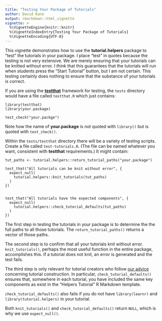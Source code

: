 ```yaml
---
title: "Testing Your Package of Tutorials"
author: David Kane
output: rmarkdown::html_vignette
vignette: >
  %\VignetteEngine{knitr::knitr}
  %\VignetteIndexEntry{Testing Your Package of Tutorials}
  %\VignetteEncoding{UTF-8}
---
```


This vignette demonstrates how to use the **tutorial.helpers** package to "test" the tutorials in your package. I place "test" in quotes because the testing is not very extensive. We are merely ensuring that your tutorials can be knitted without error. I *think* that this guarantees that the tutorials will run when students press the "Start Tutorial" button, but I am not certain. This testing certainly does nothing to ensure that the substance of your tutorials is correct.

If you are using the [**testthat**](https://testthat.r-lib.org/) framework for testing, the `tests` directory would have a file called `testthat.R` which just contains:

````
library(testthat)
library(your.package)

test_check("your.packge")
````

Note how the name of **your.package** is not quoted with `library()` but is quoted with `test_check()`.

Within the `tests/testthat` directory there will be a variety of testing scripts. Create a file called `test-tutorials.R`. (The file can be named whatever you want, consistent with **testthat** requirements.) It might contain:

````
tut_paths <- tutorial.helpers::return_tutorial_paths("your.package")

test_that("All tutorials can be knit without error", {
  expect_null(
    tutorial.helpers::knit_tutorials(tut_paths)
  )
})


test_that("All tutorials have the expected components", {
  expect_null(
    tutorial.helpers::check_tutorial_defaults(tut_paths)
  )
})
````

The first step in testing the tutorials in your package is to determine the the full paths to all those tutorials. The `return_tutorial_paths()` returns a vector of those paths.

The second step is to confirm that all your tutorials knit without error. `knit_tutorials()`, perhaps the most useful function in the entire package, accomplishes this. If a tutorial does not knit, an error is generated and the test fails.

The third step is only relevant for tutorial creators who follow [our advice](instructions.html) concerning tutorial construction. In particular, `check_tutorial_defaults()` ensures that, somewhere in each tutorial, you have included the same key components as exist in the "Helpers Tutorial" R Markdown template.

`check_tutorial_defaults()` also fails if you do not have `library(learnr)` and `library(tutorial.helpers)` in your tutorial. 

Both `knit_tutorials()` and `check_tutorial_defaults()` return `NULL`, which is why we use `expect_null()`.

